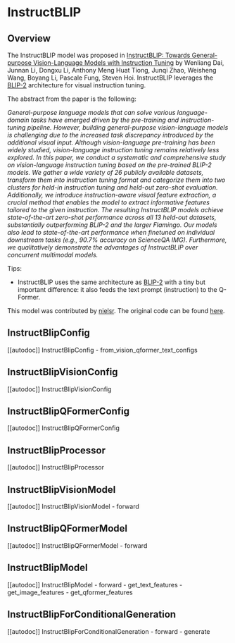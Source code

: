 <!--Copyright 2023 The HuggingFace Team. All rights reserved.

Licensed under the Apache License, Version 2.0 (the "License"); you may not use this file except in compliance with
the License. You may obtain a copy of the License at

http://www.apache.org/licenses/LICENSE-2.0

Unless required by applicable law or agreed to in writing, software distributed under the License is distributed on
an "AS IS" BASIS, WITHOUT WARRANTIES OR CONDITIONS OF ANY KIND, either express or implied. See the License for the
specific language governing permissions and limitations under the License.
-->

# InstructBLIP

## Overview

The InstructBLIP model was proposed in [InstructBLIP: Towards General-purpose Vision-Language Models with Instruction Tuning](https://arxiv.org/abs/2305.06500) by Wenliang Dai, Junnan Li, Dongxu Li, Anthony Meng Huat Tiong, Junqi Zhao, Weisheng Wang, Boyang Li, Pascale Fung, Steven Hoi.
InstructBLIP leverages the [BLIP-2](blip2) architecture for visual instruction tuning.

The abstract from the paper is the following:

*General-purpose language models that can solve various language-domain tasks have emerged driven by the pre-training and instruction-tuning pipeline. However, building general-purpose vision-language models is challenging due to the increased task discrepancy introduced by the additional visual input. Although vision-language pre-training has been widely studied, vision-language instruction tuning remains relatively less explored. In this paper, we conduct a systematic and comprehensive study on vision-language instruction tuning based on the pre-trained BLIP-2 models. We gather a wide variety of 26 publicly available datasets, transform them into instruction tuning format and categorize them into two clusters for held-in instruction tuning and held-out zero-shot evaluation. Additionally, we introduce instruction-aware visual feature extraction, a crucial method that enables the model to extract informative features tailored to the given instruction. The resulting InstructBLIP models achieve state-of-the-art zero-shot performance across all 13 held-out datasets, substantially outperforming BLIP-2 and the larger Flamingo. Our models also lead to state-of-the-art performance when finetuned on individual downstream tasks (e.g., 90.7% accuracy on ScienceQA IMG). Furthermore, we qualitatively demonstrate the advantages of InstructBLIP over concurrent multimodal models.*

Tips:

- InstructBLIP uses the same architecture as [BLIP-2](blip2) with a tiny but important difference: it also feeds the text prompt (instruction) to the Q-Former.

This model was contributed by [nielsr](https://huggingface.co/nielsr).
The original code can be found [here](https://github.com/salesforce/LAVIS/tree/main/projects/instructblip).


## InstructBlipConfig

[[autodoc]] InstructBlipConfig
    - from_vision_qformer_text_configs

## InstructBlipVisionConfig

[[autodoc]] InstructBlipVisionConfig

## InstructBlipQFormerConfig

[[autodoc]] InstructBlipQFormerConfig

## InstructBlipProcessor

[[autodoc]] InstructBlipProcessor

## InstructBlipVisionModel

[[autodoc]] InstructBlipVisionModel
    - forward

## InstructBlipQFormerModel

[[autodoc]] InstructBlipQFormerModel
    - forward

## InstructBlipModel

[[autodoc]] InstructBlipModel
    - forward
    - get_text_features
    - get_image_features
    - get_qformer_features

## InstructBlipForConditionalGeneration

[[autodoc]] InstructBlipForConditionalGeneration
    - forward
    - generate